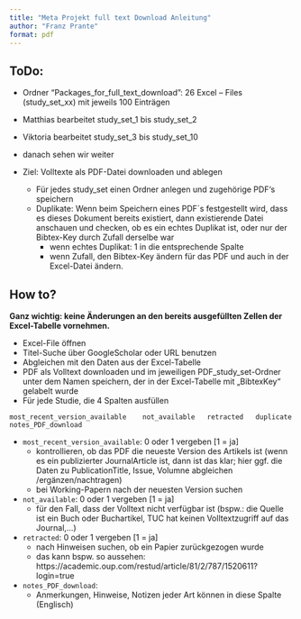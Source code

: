 ```yaml
---
title: "Meta Projekt full text Download Anleitung"
author: "Franz Prante"
format: pdf
---
```


## ToDo:

- Ordner “Packages_for_full_text_download”: 26 Excel – Files (study_set_xx) mit jeweils  100 Einträgen
- Matthias bearbeitet study_set_1 bis study_set_2
- Viktoria bearbeitet study_set_3 bis study_set_10
- danach sehen wir weiter

- Ziel: Volltexte als PDF-Datei downloaden und ablegen
  - Für jedes study_set einen Ordner anlegen und zugehörige PDF‘s speichern
  - Duplikate: Wenn beim Speichern eines PDF´s festgestellt wird, dass es dieses Dokument bereits existiert, dann existierende Datei anschauen und checken, ob es ein echtes Duplikat ist, oder nur der Bibtex-Key durch Zufall derselbe war
    - wenn echtes Duplikat: 1 in die entsprechende Spalte
    - wenn Zufall, den Bibtex-Key ändern für das PDF und auch in der Excel-Datei ändern.

## How to?

__Ganz wichtig: keine Änderungen an den bereits ausgefüllten Zellen der Excel-Tabelle vornehmen.__

- Excel-File öffnen
- Titel-Suche über GoogleScholar oder URL benutzen
- Abgleichen mit den Daten aus der Excel-Tabelle
- PDF als Volltext downloaden und im jeweiligen PDF_study_set-Ordner unter dem Namen speichern, der in der Excel-Tabelle mit „BibtexKey“ gelabelt wurde
- Für jede Studie, die 4 Spalten ausfüllen

`most_recent_version_available    not_available   retracted   duplicate   notes_PDF_download`

- `most_recent_version_available`: 0 oder 1 vergeben [1 = ja]
  - kontrollieren, ob das PDF die neueste Version des Artikels ist (wenn es ein publizierter JournalArticle ist, dann ist das klar; hier ggf. die Daten zu PublicationTitle, Issue, Volumne abgleichen /ergänzen/nachtragen)
  - bei Working-Papern nach der neuesten Version suchen

- `not_available`: 0 oder 1 vergeben [1 = ja]
  - für den Fall, dass der Volltext nicht verfügbar ist (bspw.: die Quelle ist ein Buch oder Buchartikel, TUC hat keinen Volltextzugriff auf das Journal,…)

- `retracted`: 0 oder 1 vergeben [1 = ja]
  - nach Hinweisen suchen, ob ein Papier zurückgezogen wurde
  - das kann bspw. so aussehen: https://academic.oup.com/restud/article/81/2/787/1520611?login=true

- `notes_PDF_download`:
  - Anmerkungen, Hinweise, Notizen jeder Art können in diese Spalte (Englisch)





